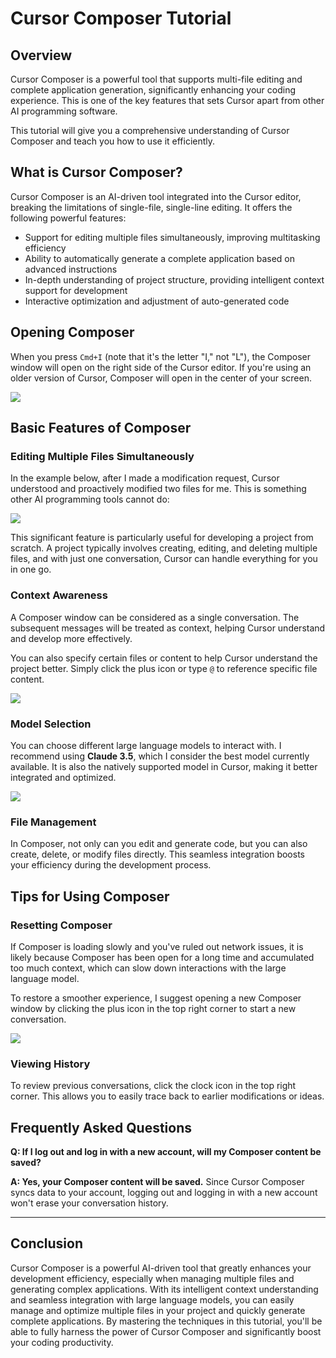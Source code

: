 # Cursor Composer Tutorial

## Overview

Cursor Composer is a powerful tool that supports multi-file editing and complete application generation, significantly enhancing your coding experience. This is one of the key features that sets Cursor apart from other AI programming software.

This tutorial will give you a comprehensive understanding of Cursor Composer and teach you how to use it efficiently.

## What is Cursor Composer?

Cursor Composer is an AI-driven tool integrated into the Cursor editor, breaking the limitations of single-file, single-line editing. It offers the following powerful features:

- Support for editing multiple files simultaneously, improving multitasking efficiency
- Ability to automatically generate a complete application based on advanced instructions
- In-depth understanding of project structure, providing intelligent context support for development
- Interactive optimization and adjustment of auto-generated code

## Opening Composer

When you press `Cmd+I` (note that it's the letter "I," not "L"), the Composer window will open on the right side of the Cursor editor. If you're using an older version of Cursor, Composer will open in the center of your screen.

![](https://raw.githubusercontent.com/fongfiafia/img_bed/master/2024/12/07/1733560873407-2bcd7341-2ccb-479c-b630-ed1ac109d118.png)

## Basic Features of Composer

### Editing Multiple Files Simultaneously

In the example below, after I made a modification request, Cursor understood and proactively modified two files for me. This is something other AI programming tools cannot do:

![](https://raw.githubusercontent.com/fongfiafia/img_bed/master/2024/12/07/1733561081077-49abddbb-eb2d-42fa-952f-90b25b841aad.png)

This significant feature is particularly useful for developing a project from scratch. A project typically involves creating, editing, and deleting multiple files, and with just one conversation, Cursor can handle everything for you in one go.

### Context Awareness

A Composer window can be considered as a single conversation. The subsequent messages will be treated as context, helping Cursor understand and develop more effectively.

You can also specify certain files or content to help Cursor understand the project better. Simply click the plus icon or type `@` to reference specific file content.

![](https://raw.githubusercontent.com/fongfiafia/img_bed/master/2024/12/07/1733561248798-77f9d102-fdef-4ae6-b5ae-9f1bff94f636.png)

### Model Selection

You can choose different large language models to interact with. I recommend using **Claude 3.5**, which I consider the best model currently available. It is also the natively supported model in Cursor, making it better integrated and optimized.

![](https://raw.githubusercontent.com/fongfiafia/img_bed/master/2024/12/07/1733561473343-c774ccae-3f3c-44e6-b4e5-ec08b96ce604.png)

### File Management

In Composer, not only can you edit and generate code, but you can also create, delete, or modify files directly. This seamless integration boosts your efficiency during the development process.

## Tips for Using Composer

### Resetting Composer

If Composer is loading slowly and you've ruled out network issues, it is likely because Composer has been open for a long time and accumulated too much context, which can slow down interactions with the large language model.

To restore a smoother experience, I suggest opening a new Composer window by clicking the plus icon in the top right corner to start a new conversation.

![](https://raw.githubusercontent.com/fongfiafia/img_bed/master/2024/12/07/1733561718548-04ad8b9c-eb6e-4b24-80f1-849cf2fd538e.png)

### Viewing History

To review previous conversations, click the clock icon in the top right corner. This allows you to easily trace back to earlier modifications or ideas.

## Frequently Asked Questions

**Q: If I log out and log in with a new account, will my Composer content be saved?**

**A: Yes, your Composer content will be saved.** Since Cursor Composer syncs data to your account, logging out and logging in with a new account won't erase your conversation history.

---

## Conclusion

Cursor Composer is a powerful AI-driven tool that greatly enhances your development efficiency, especially when managing multiple files and generating complex applications. With its intelligent context understanding and seamless integration with large language models, you can easily manage and optimize multiple files in your project and quickly generate complete applications. By mastering the techniques in this tutorial, you'll be able to fully harness the power of Cursor Composer and significantly boost your coding productivity.
